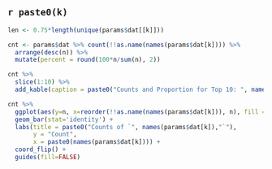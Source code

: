 <!-- Categorical Variables Child .Rmd -->
## `r paste0(k)`

```r
len <- 0.75*length(unique(params$dat[[k]]))
```

```r
cnt <- params$dat %>% count(!!as.name(names(params$dat[k]))) %>% 
  arrange(desc(n)) %>% 
  mutate(percent = round(100*n/sum(n), 2)) 

cnt %>% 
  slice(1:10) %>% 
  add_kable(caption = paste0("Counts and Proportion for Top 10: ", names(params$dat[k])))
```

```r
cnt %>% 
  ggplot(aes(y=n, x=reorder(!!as.name(names(params$dat[k])), n), fill = !!as.name(names(params$dat[k])))) +
  geom_bar(stat='identity') +
  labs(title = paste0("Counts of `", names(params$dat[k]),"`"),
       y = "Count",
       x = paste0(names(params$dat[k]))) +
  coord_flip() +
  guides(fill=FALSE)
```

